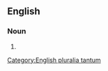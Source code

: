 ==English==

===Noun===
{{head|en|noun form}}

# {{plural of|en|airfare}}

[[Category:English pluralia tantum]]